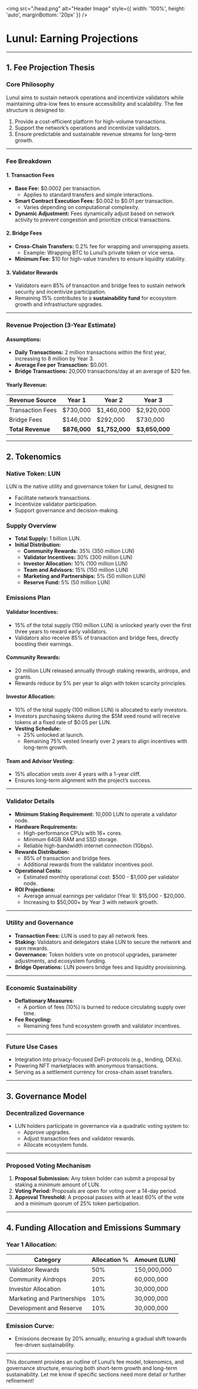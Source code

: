 <img src="/head.png" alt="Header Image" style={{ width: '100%', height: 'auto', marginBottom: '20px' }} />
# Lunul: Earning Projections

---

## **1. Fee Projection Thesis**

### **Core Philosophy**
Lunul aims to sustain network operations and incentivize validators while maintaining ultra-low fees to ensure accessibility and scalability. The fee structure is designed to:
1. Provide a cost-efficient platform for high-volume transactions.
2. Support the network’s operations and incentivize validators.
3. Ensure predictable and sustainable revenue streams for long-term growth.

---

### **Fee Breakdown**

#### **1. Transaction Fees**
- **Base Fee:** $0.0002 per transaction.
  - Applies to standard transfers and simple interactions.
- **Smart Contract Execution Fees:** $0.002 to $0.01 per transaction.
  - Varies depending on computational complexity.
- **Dynamic Adjustment:** Fees dynamically adjust based on network activity to prevent congestion and prioritize critical transactions.

#### **2. Bridge Fees**
- **Cross-Chain Transfers:** 0.2% fee for wrapping and unwrapping assets.
  - Example: Wrapping BTC to Lunul’s private token or vice versa.
- **Minimum Fee:** $10 for high-value transfers to ensure liquidity stability.

#### **3. Validator Rewards**
- Validators earn 85% of transaction and bridge fees to sustain network security and incentivize participation.
- Remaining 15% contributes to a **sustainability fund** for ecosystem growth and infrastructure upgrades.

---

### **Revenue Projection (3-Year Estimate)**
#### **Assumptions:**
- **Daily Transactions:** 2 million transactions within the first year, increasing to 8 million by Year 3.
- **Average Fee per Transaction:** $0.001.
- **Bridge Transactions:** 20,000 transactions/day at an average of $20 fee.

#### **Yearly Revenue:**
| Revenue Source       | Year 1          | Year 2           | Year 3           |
|----------------------|-----------------|------------------|------------------|
| Transaction Fees     | $730,000        | $1,460,000       | $2,920,000       |
| Bridge Fees          | $146,000        | $292,000         | $730,000         |
| **Total Revenue**    | **$876,000**    | **$1,752,000**   | **$3,650,000**   |

---

## **2. Tokenomics**

### **Native Token: LUN**
LUN is the native utility and governance token for Lunul, designed to:
- Facilitate network transactions.
- Incentivize validator participation.
- Support governance and decision-making.

### **Supply Overview**
- **Total Supply:** 1 billion LUN.
- **Initial Distribution:**
  - **Community Rewards:** 35% (350 million LUN)
  - **Validator Incentives:** 30% (300 million LUN)
  - **Investor Allocation:** 10% (100 million LUN)
  - **Team and Advisors:** 15% (150 million LUN)
  - **Marketing and Partnerships:** 5% (50 million LUN)
  - **Reserve Fund:** 5% (50 million LUN)

### **Emissions Plan**
#### **Validator Incentives:**
- 15% of the total supply (150 million LUN) is unlocked yearly over the first three years to reward early validators.
- Validators also receive 85% of transaction and bridge fees, directly boosting their earnings.

#### **Community Rewards:**
- 20 million LUN released annually through staking rewards, airdrops, and grants.
- Rewards reduce by 5% per year to align with token scarcity principles.

#### **Investor Allocation:**
- 10% of the total supply (100 million LUN) is allocated to early investors.
- Investors purchasing tokens during the $5M seed round will receive tokens at a fixed rate of $0.05 per LUN.
- **Vesting Schedule:**
  - 25% unlocked at launch.
  - Remaining 75% vested linearly over 2 years to align incentives with long-term growth.

#### **Team and Advisor Vesting:**
- 15% allocation vests over 4 years with a 1-year cliff.
- Ensures long-term alignment with the project’s success.

---

### **Validator Details**
- **Minimum Staking Requirement:** 10,000 LUN to operate a validator node.
- **Hardware Requirements:**
  - High-performance CPUs with 16+ cores.
  - Minimum 64GB RAM and SSD storage.
  - Reliable high-bandwidth internet connection (1Gbps).
- **Rewards Distribution:**
  - 85% of transaction and bridge fees.
  - Additional rewards from the validator incentives pool.
- **Operational Costs:**
  - Estimated monthly operational cost: $500 - $1,000 per validator node.
- **ROI Projections:**
  - Average annual earnings per validator (Year 1): $15,000 - $20,000.
  - Increasing to $50,000+ by Year 3 with network growth.

---

### **Utility and Governance**
- **Transaction Fees:** LUN is used to pay all network fees.
- **Staking:** Validators and delegators stake LUN to secure the network and earn rewards.
- **Governance:** Token holders vote on protocol upgrades, parameter adjustments, and ecosystem funding.
- **Bridge Operations:** LUN powers bridge fees and liquidity provisioning.

---

### **Economic Sustainability**
- **Deflationary Measures:**
  - A portion of fees (10%) is burned to reduce circulating supply over time.
- **Fee Recycling:**
  - Remaining fees fund ecosystem growth and validator incentives.

---

### **Future Use Cases**
- Integration into privacy-focused DeFi protocols (e.g., lending, DEXs).
- Powering NFT marketplaces with anonymous transactions.
- Serving as a settlement currency for cross-chain asset transfers.

---

## **3. Governance Model**

### **Decentralized Governance**
- LUN holders participate in governance via a quadratic voting system to:
  - Approve upgrades.
  - Adjust transaction fees and validator rewards.
  - Allocate ecosystem funds.

---

### **Proposed Voting Mechanism**
1. **Proposal Submission:** Any token holder can submit a proposal by staking a minimum amount of LUN.
2. **Voting Period:** Proposals are open for voting over a 14-day period.
3. **Approval Threshold:** A proposal passes with at least 60% of the vote and a minimum quorum of 25% token participation.

---

## **4. Funding Allocation and Emissions Summary**

### **Year 1 Allocation:**
| Category                 | Allocation %   | Amount (LUN)    |
|--------------------------|----------------|-----------------|
| Validator Rewards        | 50%            | 150,000,000     |
| Community Airdrops       | 20%            | 60,000,000      |
| Investor Allocation      | 10%            | 30,000,000      |
| Marketing and Partnerships| 10%           | 30,000,000      |
| Development and Reserve  | 10%            | 30,000,000      |

### **Emission Curve:**
- Emissions decrease by 20% annually, ensuring a gradual shift towards fee-driven sustainability.

---

This document provides an outline of Lunul’s fee model, tokenomics, and governance structure, ensuring both short-term growth and long-term sustainability. Let me know if specific sections need more detail or further refinement!

